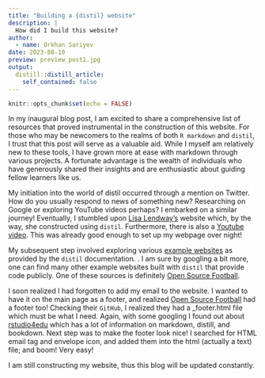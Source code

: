 ```yaml
---
title: "Building a {distil} website"
description: |
  How did I build this website? 
author:
  - name: Orkhan Sariyev
date: 2023-08-10
preview: preview_post1.jpg
output:
  distill::distill_article:
    self_contained: false
---
```



```r
knitr::opts_chunk$set(echo = FALSE)
```

In my inaugural blog post, I am excited to share a comprehensive list of resources that proved instrumental in the construction of this website. For those who may be newcomers to the realms of both `R markdown` and `distil`, I trust that this post will serve as a valuable aid. While I myself am relatively new to these tools, I have grown more at ease with markdown through various projects. A fortunate advantage is the wealth of individuals who have generously shared their insights and are enthusiastic about guiding fellow learners like us.

My initiation into the world of distil occurred through a mention on Twitter. How do you usually respond to news of something new? Researching on Google or exploring YouTube videos perhaps? I embarked on a similar journey! Eventually, I stumbled upon [Lisa Lendway's](https://lisalendway.netlify.app/) website which, by the way, she constructed using `distil`. Furthermore, there is also a [Youtube video](https://www.youtube.com/watch?time_continue=186&v=Fm3bsYCilEU&embeds_referring_euri=https%3A%2F%2Flisalendway.netlify.app%2F&source_ve_path=MjM4NTE&feature=emb_title). This was already good enough to set up my webpage over night!

My subsequent step involved exploring various [example websites](https://pkgs.rstudio.com/distill/articles/examples.html) as provided by the `distil` documentation. . I am sure by googling a bit more, one can find many other example websites built with `distil` that provide code publicly. One of these sources is definitely [Open Source Football](https://github.com/nflverse/open-source-football).

I soon realized I had forgotten to add my email to the website. I wanted to have it on the main page as a footer, and realized [Open Source Football](https://github.com/nflverse/open-source-football) had a footer too! Checking their `GitHub`, I realized they had a _footer.html file which must be what I need. Again, with some googling I found out about [rstudio4edu](https://rstudio4edu.github.io/rstudio4edu-book/) which has a lot of information on markdown, distill, and bookdown. Next step was to make the footer look nice! I searched for HTML email tag and envelope icon, and added them into the html (actually a text) file; and boom! Very easy!   

I am still constructing my website, thus this blog will be updated constantly. 


